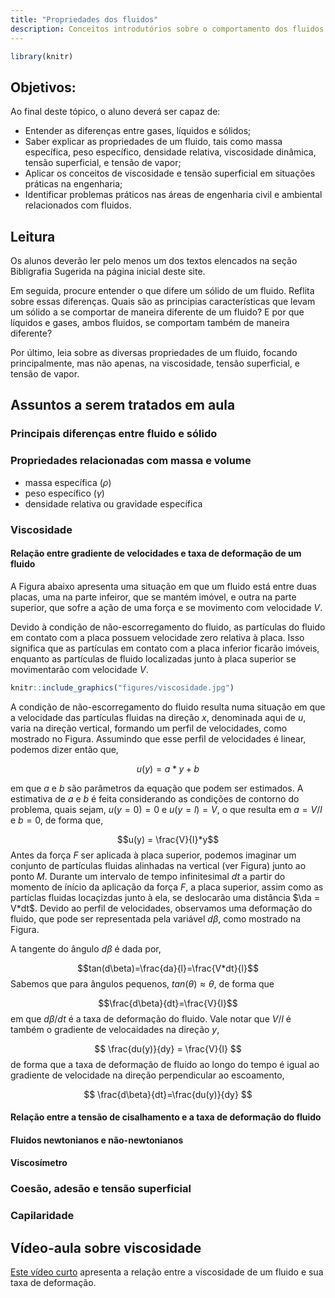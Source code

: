 ```yaml
---
title: "Propriedades dos fluidos"
description: Conceitos introdutórios sobre o comportamento dos fluidos 
---
```


```r
library(knitr)
```

## Objetivos:

Ao final deste tópico, o aluno deverá ser capaz de:

- Entender as diferenças entre gases, líquidos e sólidos;
- Saber explicar as propriedades de um fluido, tais como massa específica, peso específico, densidade relativa, viscosidade dinâmica, tensão superficial, e tensão de vapor;
- Aplicar os conceitos de viscosidade e tensão superficial em situações práticas na engenharia;
- Identificar problemas práticos nas áreas de engenharia civil e ambiental relacionados com fluidos.

## Leitura

Os alunos deverão ler pelo menos um dos textos elencados na seção Bibligrafia Sugerida na página inicial deste site. 

Em seguida, procure entender o que difere um sólido de um fluido. Reflita sobre essas diferenças. Quais são as principias características que levam um sólido a se comportar de maneira diferente de um fluido? E por que líquidos e gases, ambos fluidos, se comportam também de maneira diferente? 

Por último, leia sobre as diversas propriedades de um fluido, focando principalmente, mas não apenas, na viscosidade, tensão superficial, e tensão de vapor. 

## Assuntos a serem tratados em aula

### Principais diferenças entre fluido e sólido

### Propriedades relacionadas com massa e volume

- massa específica ($\rho$)
- peso específico ($\gamma$)
- densidade relativa ou gravidade específica

### Viscosidade

#### Relação entre gradiente de velocidades e taxa de deformação de um fluido

A Figura abaixo apresenta uma situação em que um fluido está entre duas placas, uma na parte infeiror, que se mantém imóvel, e outra na parte superior, que sofre a ação de uma força e se movimento com velocidade $V$. 

Devido à condição de não-escorregamento do fluido, as partículas do fluido em contato com a placa possuem velocidade zero relativa à placa. Isso significa que as partículas em contato com a placa inferior ficarão imóveis, enquanto as partículas de fluido localizadas junto à placa superior se movimentarão com velocidade $V$. 

```r
knitr::include_graphics("figures/viscosidade.jpg")
```

A condição de não-escorregamento do fluido resulta numa situação em que a velocidade das partículas fluidas na direção $x$, denominada aqui de $u$, varia na direção vertical, formando um perfil de velocidades, como mostrado no Figura. Assumindo que esse perfil de velocidades é linear, podemos dizer então que,


$$u(y) = a*y+b$$

em que $a$ e $b$ são parâmetros da equação que podem ser estimados. A estimativa de $a$ e $b$ é feita considerando as condições de contorno do problema, quais sejam, $u(y=0)=0$ e $u(y=l)=V$, o que resulta em $a=V/l$ e $b=0$, de forma que,

$$u(y) = \frac{V}{l}*y$$ 
Antes da força $F$ ser aplicada à placa superior, podemos imaginar um conjunto de partículas fluidas alinhadas na vertical (ver Figura) junto ao ponto $M$. Durante um intervalo de tempo infinitesimal $dt$ a partir do momento de ínício da aplicação da força $F$, a placa superior, assim como as partíclas fluidas locaçizdas junto à ela, se deslocarão uma distância $\da = V*dt$. Devido ao perfil de velocidades, observamos uma deformação do fluido, que pode ser representada pela variável $d\beta$, como mostrado na Figura. 

A tangente do ângulo $d\beta$ é dada por,

$$tan(d\beta)=\frac{da}{l}=\frac{V*dt}{l}$$
Sabemos que para ângulos pequenos, $tan(\theta)\approx \theta$, de forma que

$$\frac{d\beta}{dt}=\frac{V}{l}$$
em que $d\beta/dt$ é a taxa de deformação do fluido. Vale notar que $V/l$ é também o gradiente de velocaidades na direção $y$,

$$
\frac{du(y)}{dy} = \frac{V}{l}
$$
de forma que a taxa de deformação de fluido ao longo do tempo é igual ao gradiente de velocidade na direção perpendicular ao escoamento,

$$
\frac{d\beta}{dt}=\frac{du(y)}{dy}
$$

#### Relação entre a tensão de cisalhamento e a taxa de deformação do fluido



#### Fluidos newtonianos e não-newtonianos

#### Viscosímetro
### Coesão, adesão e tensão superficial

### Capilaridade

## Vídeo-aula sobre viscosidade

[Este vídeo curto](https://web.microsoftstream.com/video/e8ae3e86-dead-44e8-9bf0-2e79f8874301) apresenta a relação entre a viscosidade de um fluido e sua taxa de deformação.

